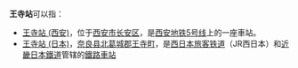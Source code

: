 '''王寺站'''可以指：
* [[王寺站_(西安)|王寺站 (西安)]]，位于[[西安市|西安市]][[长安区_(西安市)|长安区]]，是[[西安地铁5号线|西安地铁5号线]]上的一座車站。
* [[王寺站_(日本)|王寺站 (日本)]]，[[奈良县|奈良县]][[北葛城郡|北葛城郡]][[王寺町|王寺町]]，是[[西日本旅客铁道|西日本旅客铁道]]（JR西日本）和[[近畿日本鐵道|近畿日本鐵道]]管辖的[[鐵路車站|鐵路車站]]

{{disambig|WangS|cat=三字车站名消歧义}}